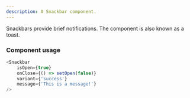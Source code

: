 ```yaml
---
description: A Snackbar component.
---
```



Snackbars provide brief notifications. The component is also known as a toast.

### Component usage

```js
<Snackbar
    isOpen={true}
    onClose={() => setOpen(false)}
    variant={'success'}
    message={'This is a message!'}
/>
```

